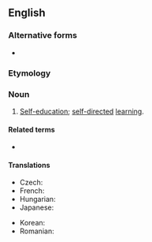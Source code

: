 ==English==
{{wikipedia}}

===Alternative forms===
* {{l|en|autodidactism}}

===Etymology===
{{confix|en|auto|didactic|ism}}

===Noun===
{{en-noun|-}}

# [[self-|Self-]][[education]]; [[self-directed]] [[learning]].

====Related terms====
* {{l|en|autodidact}}

====Translations====
{{trans-top|self-education; self-directed learning}}
* Czech: {{t|cs|samouctví|n}}
* French: {{t+|fr|autodidaxie|f}}
* Hungarian: {{t|hu|önképzés}}
* Japanese: {{t+|ja|独学|tr=dokugaku|sc=Jpan}}
{{trans-mid}}
* Korean: {{t+|ko|독학|sc=Kore}}
* Romanian: {{t|ro|autodidactism}}
{{trans-bottom}}